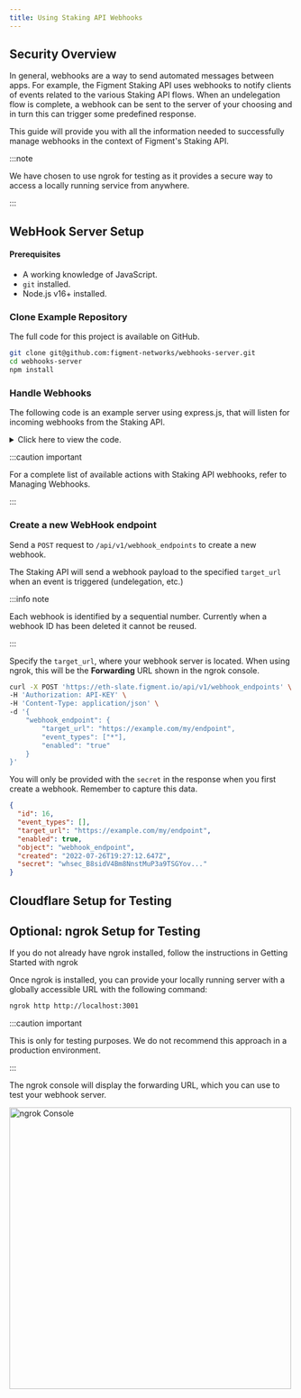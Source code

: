 ```yaml
---
title: Using Staking API Webhooks
---
```




## Security Overview

In general, webhooks are a way to send automated messages between apps.
For example, the Figment Staking API uses webhooks to notify clients of events related to the various Staking API flows.
When an undelegation flow is complete, a webhook can be sent to the server of your choosing and in turn this can trigger some predefined response.

This guide will provide you with all the information needed to successfully manage webhooks in the context of Figment's Staking API.

:::note

We have chosen to use <Link to="https://ngrok.com">ngrok</Link> for testing as it provides a secure way to access a locally running service from anywhere.

:::

## WebHook Server Setup

#### Prerequisites

- A working knowledge of JavaScript.
- `git` installed.
- Node.js v16+ installed.

### Clone Example Repository

The full code for this project is available on GitHub.

```bash
git clone git@github.com:figment-networks/webhooks-server.git
cd webhooks-server
npm install
```

### Handle Webhooks

<Tabs><TabItem value="eth" label="Example WebHook Server" default>

The following code is an example server using <Link to="https://expressjs.com/">express.js</Link>, that will listen for incoming webhooks from the Staking API.

<details><summary>Click here to view the code.</summary>

```js title="server.js"
import express from "express";
import fetch from "cross-fetch";
import { serializeError } from "serialize-error";

const app = express();
const port = 3001;

app.use(express.json());

app.use("/", (req, res) => {
  const timestamp = new Date().toGMTString();
  const payload = JSON.stringify(req.body, null, 2);
  try {
    console.log("Received:", timestamp, "\n");
    console.log("Payload:\n", payload);
    res.sendStatus(200);
  } catch (error) {
    console.log(serializeError(error));
    res.sendStatus(500);
  }
});

// Once the server has been started with `node server`:
//  - Expose the server via ngrok for testing with `ngrok http http://localhost:<port>`
//  - ngrok will provide a Forwarding URL -> Use this as the target_url of the Staking API webhook
app.listen(port, () => {
  console.log(`WebHook Server Listening: http://localhost:${port}`);
});
```

</details>

</TabItem><TabItem value="avax" label="Using the Staking API WebHook Endpoint">

:::caution important

For a complete list of available actions with Staking API webhooks, refer to <Link to="/guides/staking-api/staking-api-endpoints#managing-webhooks">Managing Webhooks</Link>.

:::

### Create a new WebHook endpoint

Send a `POST` request to `/api/v1/webhook_endpoints` to create a new webhook.

The Staking API will send a webhook payload to the specified `target_url` when an event is triggered (undelegation, etc.)

:::info note

Each webhook is identified by a sequential number.
Currently when a webhook ID has been deleted it cannot be reused.

:::

Specify the `target_url`, where your webhook server is located. When using ngrok, this will be the **Forwarding** URL shown in the ngrok console.

```bash {6} title="Sample cURL Request"
curl -X POST 'https://eth-slate.figment.io/api/v1/webhook_endpoints' \
-H 'Authorization: API-KEY' \
-H 'Content-Type: application/json' \
-d '{
    "webhook_endpoint": {
        "target_url": "https://example.com/my/endpoint",
        "event_types": ["*"],
        "enabled": "true"
    }
}'
```

You will only be provided with the `secret` in the response when you first create a webhook.
Remember to capture this data.

```json {8} title="Sample Response - The value of secret has been truncated for display."
{
  "id": 16,
  "event_types": [],
  "target_url": "https://example.com/my/endpoint",
  "enabled": true,
  "object": "webhook_endpoint",
  "created": "2022-07-26T19:27:12.647Z",
  "secret": "whsec_B8sidV4Bm8NnstMuP3a9TSGYov..."
}
```

</TabItem></Tabs>

## Cloudflare Setup for Testing

<!-- TODO: Add Cloudflare instructions -->

## Optional: ngrok Setup for Testing

If you do not already have ngrok installed, follow the instructions in <Link to="https://ngrok.com/docs/getting-started">Getting Started with ngrok</Link>

Once ngrok is installed, you can provide your locally running server with a globally accessible URL with the following command:

```bash
ngrok http http://localhost:3001
```

:::caution important

This is only for testing purposes. We do not recommend this approach in a production environment.

:::

The ngrok console will display the forwarding URL, which you can use to test your webhook server.

<img
  src={img1}
  alt="ngrok Console"
  width="500"
  className="shadow--tl inline-image"
/>
